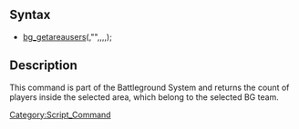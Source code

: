 [[Category:Script_Command]]
==Syntax==
* [[bg_getareausers]](<BG Team ID>,"<mapname>",<x1>,<y1>,<x2>,<y2>);

==Description==
This command is part of the Battleground System and returns the count of players inside the selected area, which belong to the selected BG team.
